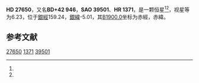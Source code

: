 {{Starbox begin
| name = HD 27650
}}
{{Starbox observe
| epoch = [[J2000.0|J2000.0]]
| constell = {{星座名待查}}<ref name=SIMBAD>{{cite web
 | url=http://simbad.u-strasbg.fr/simbad/sim-id?Ident=HR+1371
 | title=Pulsating variable Star
 | publisher=Centre de Données astronomiques de Strasbourg
 | work=SIMBAD
 | accessdate=2012-07-13
 | archive-date=2016-03-17
 | archive-url=https://web.archive.org/web/20160317172330/http://simbad.u-strasbg.fr/simbad/sim-id?Ident=HR+1371
 | dead-url=no
 }}</ref><ref name=DATA>{{cite web
 | url=http://vizier.u-strasbg.fr/viz-bin/VizieR-5?-out.add=.&-source=5050&-corr=PK=HR&-out.max=9999&HR=1371
 | title=VizieR Detailed Page
 | accessdate=2012-07-13
 | archive-date=2016-03-05
 | archive-url=https://web.archive.org/web/20160305230220/http://vizier.u-strasbg.fr/viz-bin/VizieR-5?-out.add=.&-source=5050&-corr=PK=HR&-out.max=9999&HR=1371
 | dead-url=no
 }}</ref>
| 星官 = 
| ra = {{RA|4|23|35.9}}<ref name=SIMBAD /><ref name=DATA />
| dec = {{DEC|+42|25|41}}<ref name=SIMBAD /><ref name=DATA />
| appmag_v = 6.23<ref name=SIMBAD /><ref name=DATA />
}}
{{Starbox character
| class = A1pSi<ref name=SIMBAD /><ref name=DATA />
| b-v = 0<ref name=SIMBAD /><ref name=DATA />
| u-b = -0.15<ref name=SIMBAD /><ref name=DATA />
| r-i = <ref name=SIMBAD /><ref name=DATA />
| variable = 
}}
{{Starbox astrometry
| radial_v = -0.15
| prop_mo_ra = -12
| parallax = 0.002
| p_error =
}}
{{Starbox catalog
| names =BD+42 946，[[SAO星表|SAO]] 39501，[[HD星表|HD]] 27650，[[HR星表|HR]] 1371}}
{{Starbox reference |Simbad=HR+1371}}
{{Starbox end}}

'''HD 27650'''，又名'''BD+42 946'''，'''SAO 39501'''、'''HR 1371'''，是一颗恒星<ref name=SIMBAD /><ref name=DATA />，视星等为6.23，位于[[銀道座標系|銀經]]159.24，[[銀道座標系|銀緯]]-5.01，其[[B1900.0|B1900.0]]坐标为赤經{{RA|4|16|38}}，赤緯{{DEC|+42|-5.01|38}}。

== 参考文献 ==
{{reflist}}

{{star-stub}}

[[Category:HD和HDE天體|27650]]
[[Category:HR天體|1371]]
[[Category:SAO天體|39501]]